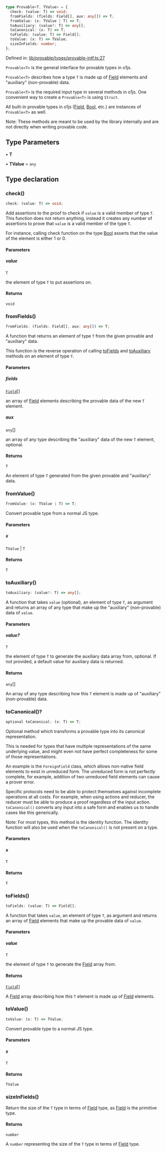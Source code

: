```ts
type Provable<T, TValue> = {
  check: (value: T) => void;
  fromFields: (fields: Field[], aux: any[]) => T;
  fromValue: (x: TValue | T) => T;
  toAuxiliary: (value?: T) => any[];
  toCanonical: (x: T) => T;
  toFields: (value: T) => Field[];
  toValue: (x: T) => TValue;
  sizeInFields: number;
};
```

Defined in: [lib/provable/types/provable-intf.ts:27](https://github.com/o1-labs/o1js/blob/df1ff77af12d7cbbed4a6167f02815fad4f0dceb/src/lib/provable/types/provable-intf.ts#L27)

`Provable<T>` is the general interface for provable types in o1js.

`Provable<T>` describes how a type `T` is made up of [Field](../classes/Field.mdx) elements and "auxiliary" (non-provable) data.

`Provable<T>` is the required input type in several methods in o1js.
One convenient way to create a `Provable<T>` is using `Struct`.

All built-in provable types in o1js ([Field](../classes/Field.mdx), [Bool](../classes/Bool.mdx), etc.) are instances of `Provable<T>` as well.

Note: These methods are meant to be used by the library internally and are not directly when writing provable code.

## Type Parameters

• **T**

• **TValue** = `any`

## Type declaration

### check()

```ts
check: (value: T) => void;
```

Add assertions to the proof to check if `value` is a valid member of type `T`.
This function does not return anything, instead it creates any number of assertions to prove that `value` is a valid member of the type `T`.

For instance, calling check function on the type [Bool](../classes/Bool.mdx) asserts that the value of the element is either 1 or 0.

#### Parameters

##### value

`T`

the element of type `T` to put assertions on.

#### Returns

`void`

### fromFields()

```ts
fromFields: (fields: Field[], aux: any[]) => T;
```

A function that returns an element of type `T` from the given provable and "auxiliary" data.

This function is the reverse operation of calling [toFields](Provable.mdx#tofields) and [toAuxiliary](Provable.mdx#toauxiliary) methods on an element of type `T`.

#### Parameters

##### fields

[`Field`](../classes/Field.mdx)[]

an array of [Field](../classes/Field.mdx) elements describing the provable data of the new `T` element.

##### aux

`any`[]

an array of any type describing the "auxiliary" data of the new `T` element, optional.

#### Returns

`T`

An element of type `T` generated from the given provable and "auxiliary" data.

### fromValue()

```ts
fromValue: (x: TValue | T) => T;
```

Convert provable type from a normal JS type.

#### Parameters

##### x

`TValue` | `T`

#### Returns

`T`

### toAuxiliary()

```ts
toAuxiliary: (value?: T) => any[];
```

A function that takes `value` (optional), an element of type `T`, as argument and
returns an array of any type that make up the "auxiliary" (non-provable) data of `value`.

#### Parameters

##### value?

`T`

the element of type `T` to generate the auxiliary data array from, optional.
If not provided, a default value for auxiliary data is returned.

#### Returns

`any`[]

An array of any type describing how this `T` element is made up of "auxiliary" (non-provable) data.

### toCanonical()?

```ts
optional toCanonical: (x: T) => T;
```

Optional method which transforms a provable type into its canonical representation.

This is needed for types that have multiple representations of the same underlying value,
and might even not have perfect completeness for some of those representations.

An example is the `ForeignField` class, which allows non-native field elements to exist in unreduced form.
The unreduced form is not perfectly complete, for example, addition of two unreduced field elements can cause a prover error.

Specific protocols need to be able to protect themselves against incomplete operations at all costs.
For example, when using actions and reducer, the reducer must be able to produce a proof regardless of the input action.
`toCanonical()` converts any input into a safe form and enables us to handle cases like this generically.

Note: For most types, this method is the identity function.
The identity function will also be used when the `toCanonical()` is not present on a type.

#### Parameters

##### x

`T`

#### Returns

`T`

### toFields()

```ts
toFields: (value: T) => Field[];
```

A function that takes `value`, an element of type `T`, as argument and returns
an array of [Field](../classes/Field.mdx) elements that make up the provable data of `value`.

#### Parameters

##### value

`T`

the element of type `T` to generate the [Field](../classes/Field.mdx) array from.

#### Returns

[`Field`](../classes/Field.mdx)[]

A [Field](../classes/Field.mdx) array describing how this `T` element is made up of [Field](../classes/Field.mdx) elements.

### toValue()

```ts
toValue: (x: T) => TValue;
```

Convert provable type to a normal JS type.

#### Parameters

##### x

`T`

#### Returns

`TValue`

### sizeInFields()

Return the size of the `T` type in terms of [Field](../classes/Field.mdx) type, as [Field](../classes/Field.mdx) is the primitive type.

#### Returns

`number`

A `number` representing the size of the `T` type in terms of [Field](../classes/Field.mdx) type.
